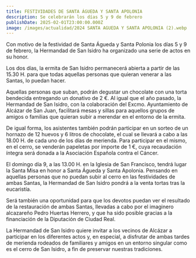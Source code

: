 ```yaml
---
title: FESTIVIDADES DE SANTA ÁGUEDA Y SANTA APOLONIA
description: Se celebrarán los días 5 y 9 de febrero
publishDate: 2025-02-01T23:00:00.000Z
image: /images/actualidad/2024 SANTA AGUEDA Y SANTA APOLONIA (2).webp
---
```


Con motivo de la festividad de Santa Águeda y Santa Polonia los días 5 y 9 de febrero, la Hermandad de San Isidro ha organizado una serie de actos en su honor.

Los dos días, la ermita de San Isidro permanecerá abierta a partir de las 15.30 H. para que todas aquellas personas que quieran venerar a las Santas, lo puedan hacer.

Aquellas personas que suban, podrán degustar un chocolate con una torta bendecida entregando un donativo de 2 €. Al igual que el año pasado, la Hermandad de San Isidro, con la colaboración del Excmo. Ayuntamiento de Alcázar de San Juan, facilitará mesas y sillas para aquellos grupos de amigos o familias que quieran subir a merendar en el entorno de la ermita.

De igual forma, los asistentes también podrán participar en un sorteo de un hornazo de 12 huevos y 6 litros de chocolate, el cual se llevará a cabo a las 18.00 H. de cada uno de los días de merienda. Para participar en el mismo, en el cerro, se venderán papeletas por importe de 1 €, cuya recaudación íntegra será donada a la Asociación Española contra el Cáncer.

El domingo día 9, a las 13.00 H. en la Iglesia de San Francisco, tendrá lugar la Santa Misa en honor a Santa Águeda y Santa Apolonia. Pensando en aquellas personas que no puedan subir al cerro en las festividades de ambas Santas, la Hermandad de San Isidro pondrá a la venta tortas tras la eucaristía.

Será también una oportunidad para que los devotos puedan ver el resultado de la restauración de ambas Santas, llevadas a cabo por el imaginero alcazareño Pedro Huertas Herrero, y que ha sido posible gracias a la financiación de la Diputación de Ciudad Real.

La Hermandad de San Isidro quiere invitar a los vecinos de Alcázar a participar en los diferentes actos y, en especial, a disfrutar de ambas tardes de merienda rodeados de familiares y amigos en un entorno singular como es el cerro de San Isidro, a fin de preservar nuestras tradiciones.
